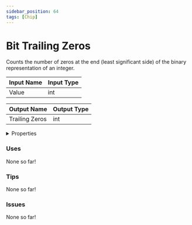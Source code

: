 ```yaml
---
sidebar_position: 64
tags: [Chip]
---
```


# Bit Trailing Zeros

Counts the number of zeros at the end (least significant side) of the binary representation of an integer.




<EsbSvg />

| Input Name | Input Type |
|-----------|-----------|
| Value | int |

| Output Name | Output Type |
|-----------|-----------|
| Trailing Zeros | int |


<details>
  <summary>Properties</summary>
  <div>
    <div>
    <table>
      <thead>
        <tr>
          <th>Is beta required?</th>
          <th>❌</th>
        </tr>
        <tr>
          <th>Is this chip a trolling risk?</th>
          <th>❌</th>
        </tr>
        <tr>
          <th>Chip UUID</th>
          <th>773d361e-3761-497b-9dec-b5e5313a5a2c</th>
        </tr>
      </thead>
    </table>
    </div>
  </div>
</details>

### Uses

None so far!

### Tips

None so far!

### Issues

None so far!